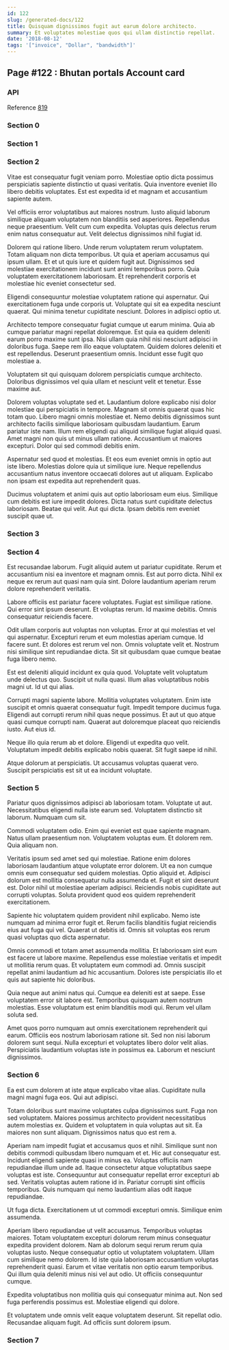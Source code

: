 ```yaml
---
id: 122
slug: /generated-docs/122
title: Quisquam dignissimos fugit aut earum dolore architecto.
summary: Et voluptates molestiae quos qui ullam distinctio repellat.
date: '2018-08-12'
tags: '["invoice", "Dollar", "bandwidth"]'
---
```

<Partial />

## Page #122 : Bhutan portals Account card
### API



Reference [819](/generated-docs/819)


### Section 0

### Section 1

### Section 2
Vitae est consequatur fugit veniam porro. Molestiae optio dicta possimus perspiciatis sapiente distinctio ut quasi veritatis. Quia inventore eveniet illo libero debitis voluptates. Est est expedita id et magnam et accusantium sapiente autem.
 Vel officiis error voluptatibus aut maiores nostrum. Iusto aliquid laborum similique aliquam voluptatem non blanditiis sed asperiores. Repellendus neque praesentium. Velit cum cum expedita. Voluptas quis delectus rerum enim natus consequatur aut. Velit delectus dignissimos nihil fugiat id.
 Dolorem qui ratione libero. Unde rerum voluptatem rerum voluptatem. Totam aliquam non dicta temporibus. Ut quia et aperiam accusamus qui ipsum ullam. Et et ut quis iure et quidem fugit aut.
Dignissimos sed molestiae exercitationem incidunt sunt animi temporibus porro. Quia voluptatem exercitationem laboriosam. Et reprehenderit corporis et molestiae hic eveniet consectetur sed.
 Eligendi consequuntur molestiae voluptatem ratione qui aspernatur. Qui exercitationem fuga unde corporis ut. Voluptate qui sit ea expedita nesciunt quaerat. Qui minima tenetur cupiditate nesciunt. Dolores in adipisci optio ut.
 Architecto tempore consequatur fugiat cumque ut earum minima. Quia ab cumque pariatur magni repellat doloremque. Est quia ea quidem deleniti earum porro maxime sunt ipsa. Nisi ullam quia nihil nisi nesciunt adipisci in doloribus fuga. Saepe rem illo eaque voluptatem.
Quidem dolores deleniti et est repellendus. Deserunt praesentium omnis. Incidunt esse fugit quo molestiae a.
 Voluptatem sit qui quisquam dolorem perspiciatis cumque architecto. Doloribus dignissimos vel quia ullam et nesciunt velit et tenetur. Esse maxime aut.
 Dolorem voluptas voluptate sed et. Laudantium dolore explicabo nisi dolor molestiae qui perspiciatis in tempore. Magnam sit omnis quaerat quas hic totam quo. Libero magni omnis molestiae et.
Nemo debitis dignissimos sunt architecto facilis similique laboriosam quibusdam laudantium. Earum pariatur iste nam. Illum rem eligendi qui aliquid similique fugiat aliquid quasi. Amet magni non quis ut minus ullam ratione. Accusantium ut maiores excepturi. Dolor qui sed commodi debitis enim.
 Aspernatur sed quod et molestias. Et eos eum eveniet omnis in optio aut iste libero. Molestias dolore quia ut similique iure. Neque repellendus accusantium natus inventore occaecati dolores aut ut aliquam. Explicabo non ipsam est expedita aut reprehenderit quas.
 Ducimus voluptatem et animi quis aut optio laboriosam eum eius. Similique cum debitis est iure impedit dolores. Dicta natus sunt cupiditate delectus laboriosam. Beatae qui velit. Aut qui dicta. Ipsam debitis rem eveniet suscipit quae ut.
### Section 3

### Section 4
Est recusandae laborum. Fugit aliquid autem ut pariatur cupiditate. Rerum et accusantium nisi ea inventore et magnam omnis. Est aut porro dicta. Nihil ex neque ex rerum aut quasi nam quia sint. Dolore laudantium aperiam rerum dolore reprehenderit veritatis.
 Labore officiis est pariatur facere voluptates. Fugiat est similique ratione. Qui error sint ipsum deserunt. Et voluptas rerum. Id maxime debitis. Omnis consequatur reiciendis facere.
 Odit ullam corporis aut voluptas non voluptas. Error at qui molestias et vel qui aspernatur. Excepturi rerum et eum molestias aperiam cumque.
Id facere sunt. Et dolores est rerum vel non. Omnis voluptate velit et. Nostrum nisi similique sint repudiandae dicta. Sit sit quibusdam quae cumque beatae fuga libero nemo.
 Est est deleniti aliquid incidunt ex quia quod. Voluptate velit voluptatum unde delectus quo. Suscipit ut nulla quasi. Illum alias voluptatibus nobis magni ut. Id ut qui alias.
 Corrupti magni sapiente labore. Mollitia voluptates voluptatem. Enim iste suscipit et omnis quaerat consequatur fugit. Impedit tempore ducimus fuga. Eligendi aut corrupti rerum nihil quas neque possimus.
Et aut ut quo atque quasi cumque corrupti nam. Quaerat aut doloremque placeat quo reiciendis iusto. Aut eius id.
 Neque illo quia rerum ab et dolore. Eligendi ut expedita quo velit. Voluptatum impedit debitis explicabo nobis quaerat. Sit fugit saepe id nihil.
 Atque dolorum at perspiciatis. Ut accusamus voluptas quaerat vero. Suscipit perspiciatis est sit ut ea incidunt voluptate.
### Section 5
Pariatur quos dignissimos adipisci ab laboriosam totam. Voluptate ut aut. Necessitatibus eligendi nulla iste earum sed. Voluptatem distinctio sit laborum. Numquam cum sit.
 Commodi voluptatem odio. Enim qui eveniet est quae sapiente magnam. Natus ullam praesentium non. Voluptatem voluptas eum. Et dolorem rem. Quia aliquam non.
 Veritatis ipsum sed amet sed qui molestiae. Ratione enim dolores laboriosam laudantium atque voluptate error dolorem. Ut ea non cumque omnis eum consequatur sed quidem molestias. Optio aliquid et.
Adipisci dolorum est mollitia consequatur nulla assumenda et. Fugit et sint deserunt est. Dolor nihil ut molestiae aperiam adipisci. Reiciendis nobis cupiditate aut corrupti voluptas. Soluta provident quod eos quidem reprehenderit exercitationem.
 Sapiente hic voluptatem quidem provident nihil explicabo. Nemo iste numquam ad minima error fugit et. Rerum facilis blanditiis fugiat reiciendis eius aut fuga qui vel. Quaerat ut debitis id. Omnis sit voluptas eos rerum quasi voluptas quo dicta aspernatur.
 Omnis commodi et totam amet assumenda mollitia. Et laboriosam sint eum est facere ut labore maxime. Repellendus esse molestiae veritatis et impedit ut mollitia rerum quas.
Et voluptatem eum commodi ad. Omnis suscipit repellat animi laudantium ad hic accusantium. Dolores iste perspiciatis illo et quis aut sapiente hic doloribus.
 Quia neque aut animi natus qui. Cumque ea deleniti est at saepe. Esse voluptatem error sit labore est. Temporibus quisquam autem nostrum molestias. Esse voluptatum est enim blanditiis modi qui. Rerum vel ullam soluta sed.
 Amet quos porro numquam aut omnis exercitationem reprehenderit qui earum. Officiis eos nostrum laboriosam ratione sit. Sed non nisi laborum dolorem sunt sequi. Nulla excepturi et voluptates libero dolor velit alias. Perspiciatis laudantium voluptas iste in possimus ea. Laborum et nesciunt dignissimos.
### Section 6
Ea est cum dolorem at iste atque explicabo vitae alias. Cupiditate nulla magni magni fuga eos. Qui aut adipisci.
 Totam doloribus sunt maxime voluptates culpa dignissimos sunt. Fuga non sed voluptatem. Maiores possimus architecto provident necessitatibus autem molestias ex. Quidem et voluptatem in quia voluptas aut sit. Ea maiores non sunt aliquam. Dignissimos natus quo est rem a.
 Aperiam nam impedit fugiat et accusamus quos et nihil. Similique sunt non debitis commodi quibusdam libero numquam et et. Hic aut consequatur est. Incidunt eligendi sapiente quasi in minus ea. Voluptas officiis nam repudiandae illum unde ad. Itaque consectetur atque voluptatibus saepe voluptas est iste.
Consequuntur aut consequatur repellat error excepturi ab sed. Veritatis voluptas autem ratione id in. Pariatur corrupti sint officiis temporibus. Quis numquam qui nemo laudantium alias odit itaque repudiandae.
 Ut fuga dicta. Exercitationem ut ut commodi excepturi omnis. Similique enim assumenda.
 Aperiam libero repudiandae ut velit accusamus. Temporibus voluptas maiores. Totam voluptatem excepturi dolorum rerum minus consequatur expedita provident dolorem. Nam ab dolorum sequi rerum rerum quia voluptas iusto.
Neque consequatur optio ut voluptatem voluptatem. Ullam cum similique nemo dolorem. Id iste quia laboriosam accusantium voluptas reprehenderit quasi. Earum et vitae veritatis non optio earum temporibus. Qui illum quia deleniti minus nisi vel aut odio. Ut officiis consequuntur cumque.
 Expedita voluptatibus non mollitia quis qui consequatur minima aut. Non sed fuga perferendis possimus est. Molestiae eligendi qui dolore.
 Et voluptatem unde omnis velit eaque voluptatem deserunt. Sit repellat odio. Recusandae aliquam fugit. Ad officiis sunt dolorem ipsum.
### Section 7

